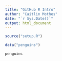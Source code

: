 ```yaml
---
title: "GitHub R Intro"
author: "Caitlin Mothes"
date: "`r Sys.Date()`"
output: html_document
---
```


```r
source("setup.R")
```

```r
data("penguins")

penguins
```
